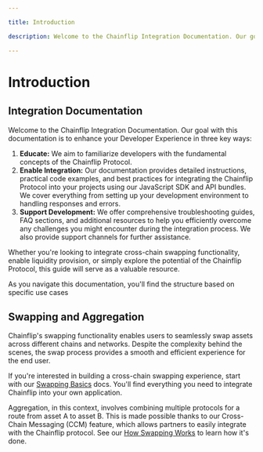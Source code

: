 ```yaml
---

title: Introduction

description: Welcome to the Chainflip Integration Documentation. Our goal with this documentation is to enhance your Developer Experience with the Chainflip protocol.

---
```


# Introduction

## Integration Documentation

Welcome to the Chainflip Integration Documentation. Our goal with this documentation is to enhance your Developer Experience in three key ways:

1. **Educate:** We aim to familiarize developers with the fundamental concepts of the Chainflip Protocol.
2. **Enable Integration:** Our documentation provides detailed instructions, practical code examples, and best practices for integrating the Chainflip Protocol into your projects using our JavaScript SDK and API bundles. We cover everything from setting up your development environment to handling responses and errors.
3. **Support Development:** We offer comprehensive troubleshooting guides, FAQ sections, and additional resources to help you efficiently overcome any challenges you might encounter during the integration process. We also provide support channels for further assistance.

Whether you're looking to integrate cross-chain swapping functionality, enable liquidity provision, or simply explore the potential of the Chainflip Protocol, this guide will serve as a valuable resource.

As you navigate this documentation, you'll find the structure based on specific use cases

## Swapping and Aggregation

Chainflip's swapping functionality enables users to seamlessly swap assets across different chains and networks. Despite the complexity behind the scenes, the swap process provides a smooth and efficient experience for the end user.

If you're interested in building a cross-chain swapping experience, start with our [Swapping Basics](swapping-and-aggregation/swapping-basics.mdx) docs. You'll find everything you need to integrate Chainflip into your own application.

Aggregation, in this context, involves combining multiple protocols for a route from asset A to asset B. This is made possible thanks to our Cross-Chain Messaging (CCM) feature, which allows partners to easily integrate with the Chainflip protocol. See our [How Swapping Works](swapping-and-aggregation/how-swapping-works.md) to learn how it's done.
